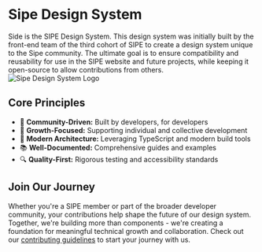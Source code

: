 
<Meta title="What is Side?" />

<div style={{ margin: '0 auto', maxWidth: '800px', padding: '20px' }}>
  <div style={{ textAlign: 'start' }}>
        <Typography asChild size={48} style={{
        background: 'linear-gradient(45deg,#00FFFF,#00FF99)',
        WebkitBackgroundClip: 'text',
        WebkitTextFillColor: 'transparent',
        letterSpacing: '-2px',
        textShadow: '0 2px 10px rgba(0,0,0,0.1)',
      }}>
          <h1>Sipe Design System</h1>
        </Typography> 
  </div>

  <div style={{ marginBottom: '32px' }}>
    <Typography size={20}>
       Side is the SIPE Design System. This design system was initially built by the front-end team of the third cohort of SIPE to create a design system unique to the Sipe community. 
      The ultimate goal is to ensure compatibility and reusability for use in the SIPE website and future projects, while keeping it open-source to allow contributions from others.
    </Typography>
  </div>

  <div style={{ display: 'flex', justifyContent: 'center', marginBottom: '32px' }}>
    <img 
      src="../public/assets/og-image.png" 
      alt="Sipe Design System Logo" 
      style={{ 
        maxWidth: '100%',
        borderRadius: '8px',
        boxShadow: '0 4px 6px -1px rgb(0 0 0 / 0.1)'
      }}
    />
  </div>

  <div style={{ marginBottom: '32px' }}>
    <Typography asChild size={24} style={{ marginBottom: '16px' }}>
      <h2>Core Principles</h2>
    </Typography>
    <ul style={{ listStyle: 'none', padding: 0 }}>
      <li style={{ marginBottom: '12px', display: 'flex', alignItems: 'center', gap: '8px' }}>
        <Typography size={16}>
          🤝 <strong>Community-Driven:</strong> Built by developers, for developers
        </Typography>
      </li>
      <li style={{ marginBottom: '12px', display: 'flex', alignItems: 'center', gap: '8px' }}>
        <Typography size={16}>
          🎯 <strong>Growth-Focused:</strong> Supporting individual and collective development
        </Typography>
      </li>
      <li style={{ marginBottom: '12px', display: 'flex', alignItems: 'center', gap: '8px' }}>
        <Typography size={16}>
          🌟 <strong>Modern Architecture:</strong> Leveraging TypeScript and modern build tools
        </Typography>
      </li>
      <li style={{ marginBottom: '12px', display: 'flex', alignItems: 'center', gap: '8px' }}>
        <Typography size={16}>
          📚 <strong>Well-Documented:</strong> Comprehensive guides and examples
        </Typography>
      </li>
      <li style={{ marginBottom: '12px', display: 'flex', alignItems: 'center', gap: '8px' }}>
        <Typography size={16}>
          🔍 <strong>Quality-First:</strong> Rigorous testing and accessibility standards
        </Typography>
      </li>
    </ul>
  </div>

  <div style={{ marginTop: '32px' }}>
    <Typography asChild size={24} style={{ marginBottom: '16px' }}>
      <h2>Join Our Journey</h2>
    </Typography>
    <Typography size={16} color="#666">
      Whether you're a SIPE member or part of the broader developer community, your contributions help shape the future of our design system. Together, we're building more than components - we're creating a foundation for meaningful technical growth and collaboration. Check out our <a href="https://github.com/sipe-team/side/tree/main/.github/CONTRIBUTING.md" style={{ color: '#00BFFF' }}>contributing guidelines</a> to start your journey with us.
    </Typography>
  </div>
</div>
